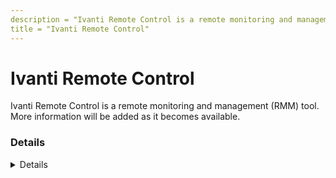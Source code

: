 ```yaml
---
description = "Ivanti Remote Control is a remote monitoring and management (RMM) tool. More information will be added as it becomes available."
title = "Ivanti Remote Control"
---
```




# Ivanti Remote Control

Ivanti Remote Control is a remote monitoring and management (RMM) tool. More information will be added as it becomes available.

### Details
<Details author={""}
         category={""}
         created={""}
         website={""}
         lastModified={"2024-02-09"}
         privileges={""}
         free={ false }
         verification={ false }
/>

#### Installation Paths
<Card code={ ["IvantiRemoteControl.exe", "ArcUI.exe", "AgentlessRC.exe"] }/>





### Forensic Artifacts




#### Network Artifacts
<EuiSpacer size="xl"/>
<NetworkArtifactsTable data={ [{"Description": "Known remote domains", "Domains": ["*.ivanticloud.com"], "Ports": []}] }/>




### Detections
- Detects potential network activity of Ivanti Remote Control RMM tool
  - [Sigma Rule](https://github.com/magicsword-io/LOLRMM/blob/main/detections/sigma/ivanti_remote_control_network_sigma.yml)
- Detects potential processes activity of Ivanti Remote Control RMM tool
  - [Sigma Rule](https://github.com/magicsword-io/LOLRMM/blob/main/detections/sigma/ivanti_remote_control_processes_sigma.yml)

### References
- [https://rc1.ivanticloud.com/](https://rc1.ivanticloud.com/)

